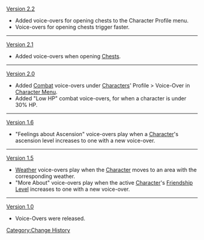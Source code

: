 [[Version 2.2]]
* Added voice-overs for opening chests to the Character Profile menu.
* Voice-overs for opening chests trigger faster.
----
[[Version 2.1]]
* Added voice-overs when opening [[Chests]].
----
[[Version 2.0]]
* Added [[Combat]] voice-overs under [[Characters]]' Profile > Voice-Over in [[Character Menu]].
* Added "Low HP" combat voice-overs, for when a character is under 30% HP.
----
[[Version 1.6]]
* "Feelings about Ascension" voice-overs play when a [[Character]]'s ascension level increases to one with a new voice-over.
----
[[Version 1.5]]
* [[Weather]] voice-overs play when the [[Character]] moves to an area with the corresponding weather.
* "More About" voice-overs play when the active [[Character]]'s [[Friendship Level]] increases to one with a new voice-over.
----
[[Version 1.0]]
*Voice-Overs were released.
<noinclude>[[Category:Change History]]</noinclude>